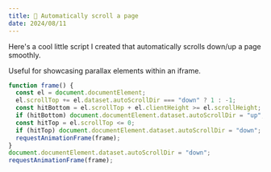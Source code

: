 ---
title: 📜 Automatically scroll a page
date: 2024/08/11
---

Here's a cool little script I created that automatically scrolls down/up a page smoothly.

Useful for showcasing parallax elements within an iframe.

```js
function frame() {
  const el = document.documentElement;
  el.scrollTop += el.dataset.autoScrollDir === "down" ? 1 : -1;
  const hitBottom = el.scrollTop + el.clientHeight >= el.scrollHeight;
  if (hitBottom) document.documentElement.dataset.autoScrollDir = "up";
  const hitTop = el.scrollTop <= 0;
  if (hitTop) document.documentElement.dataset.autoScrollDir = "down";
  requestAnimationFrame(frame);
}
document.documentElement.dataset.autoScrollDir = "down";
requestAnimationFrame(frame);
```

